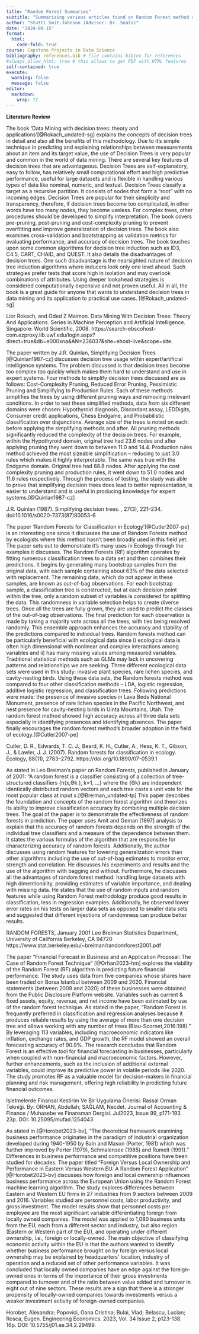 ```yaml
---
title: "Random Forest Summaries"
subtitle: "Summarizing various articles found on Random Forest method and it's application"
author: "Stutti Smit-Johnson (Advisor: Dr. Seals)"
date: "2024-09-15" 
format:
  html:
    code-fold: true
course: Capstone Projects in Data Science
bibliography: references.bib # file contains bibtex for references
#always_allow_html: true # this allows to get PDF with HTML features
self-contained: true
execute: 
  warning: false
  message: false
editor: 
  markdown: 
    wrap: 72
---
```



**Literature Review**

The book ‘Data Mining with decision trees: theory and applications’[@Rokach_undated-sg] explains the concepts of decision trees in detail and also all the benefits of this methodology. Due to it’s simple technique in predicting and explaining relationships between measurements about an item and its target value, the use of Decision Trees is very popular and common in the world of data mining. There are several key features of decision trees that are advantageous. Decision Trees are self-explanatory, easy to follow, has relatively small computational effort and high predictive performance, useful for large datasets and is flexible in handling various types of data like nominal, numeric, and textual. Decision Trees classify a target as a recursive partition. It consists of nodes that form a “root” with no incoming edges.  Decision Trees are popular for their simplicity and transparency, therefore, if decision trees become too complicated, in other words have too many nodes, they become useless. For complex trees, other procedures should be developed to simplify interpretation. The book covers pre-pruning, post-pruning and cost-complexity pruning to prevent overfitting and improve generalization of decision trees. The book also examines cross-validation and bootstrapping as validation metrics for evaluating performance, and accuracy of decision trees. The book touches upon some common algorithms for decision tree induction such as ID3, C4.5, CART, CHAID, and QUEST. It also details the disadvantages of decision trees. One such disadvantage is the nearsighted nature of decision tree induction algorithms where inducers look only one level ahead. Such strategies prefer tests that score high in isolation and may overlook combinations of attributes. Using deeper lookahead strategies is considered computationally expensive and not proven useful. All in all, the book is a great guide for anyone that wants to understand decision trees in data mining and its application to practical use cases. [@Rokach_undated-sg]

Lior Rokach, and Oded Z Maimon. Data Mining With Decision Trees: Theory And Applications. Series in Machine Perception and Artificial Intelligence. Singapore: World Scientific, 2008. https://search-ebscohost-com.ezproxy.lib.uwf.edu/login.aspx?direct=true&db=e000xna&AN=236037&site=ehost-live&scope=site.



The paper written by J.R. Quinlan, Simplifying Decision Trees [@Quinlan1987-cz] discusses decision tree usage within expert/artificial intelligence systems. The problem discussed is that decision trees become too complex too quickly which makes them hard to understand and use in expert systems. Four methods to simplify decision trees discussed are as follows: Cost-Complexity Pruning, Reduced Error Pruning, Pessimistic Pruning and Simplifying to Production Rules.  Each of these methods simplifies the trees by using different pruning ways and removing irrelevant conditions. In order to test these simplified methods, data from six different domains were chosen: Hypothyroid diagnosis, Discordant assay, LEDDigits, Consumer credit applications, Chess Endgame, and Probabilistic classification over disjunctions. Average size of the trees is noted on each: before applying the simplifying methods and after. All pruning methods significantly reduced the complexity of the decision trees. For example, within the Hypothyroid domain, original tree had 23.6 nodes and after applying pruning they went down to between 11.0 and 14.4.  Production rules method achieved the most sizeable simplification – reducing to just 3.0 rules which makes it highly interpretable. The same was true with the Endgame domain. Original tree had 88.8 nodes. After applying the cost complexity pruning and production rules, it went down to 51.0 nodes and 11.6 rules respectively. Through the process of testing, the study was able to prove that simplifying decision trees does lead to better representation, is easier to understand and is useful in producing knowledge for expert systems.[@Quinlan1987-cz] 


J.R. Quinlan (1987). Simplifying decision trees. , 27(3), 221–234. doi:10.1016/s0020-7373(87)80053-6




The paper ‘Random Forests for Classification in Ecology’[@Cutler2007-pe] is an interesting one since it discusses the use of Random Forests method by ecologists where this method hasn’t been broadly used in this field yet. The paper sets out to demonstrate it’s many uses in Ecology through the examples it discusses.  The Random Forests (RF) algorithm operates by fitting numerous classification trees to a data set and then combines their predictions. It begins by generating many bootstrap samples from the original data, with each sample containing about 63% of the data selected with replacement. The remaining data, which do not appear in these samples, are known as out-of-bag observations. For each bootstrap sample, a classification tree is constructed, but at each decision point within the tree, only a random subset of variables is considered for splitting the data. This randomness in variable selection helps to create diverse trees. Once all the trees are fully grown, they are used to predict the classes of the out-of-bag observations. The final prediction for each observation is made by taking a majority vote across all the trees, with ties being resolved randomly. This ensemble approach enhances the accuracy and stability of the predictions compared to individual trees. 
Random forests method can be particularly beneficial with ecological data since i) ecological data is often high dimensional with nonlinear and complex interactions among variables and ii) has many missing values among measured variables. Traditional statistical methods such as GLMs may lack in uncovering patterns and relationships we are seeking.  Three different ecological data sets were used in this study: invasive plant species, rare lichen species, and cavity-nesting birds. Using these data sets, the Random forests method was compared to four other classification methods – LDA, logistic regression, additive logistic regression, and classification trees.  Following predictions were made: the presence of invasive species in Lava Beds National Monument, presence of rare lichen species in the Pacific Northwest, and nest presence for cavity-nesting birds in Uinta Mountains, Utah. The random forest method showed high accuracy across all three data sets especially in identifying presences and identifying absences. The paper finally encourages the random forest method’s broader adoption in the field of ecology.[@Cutler2007-pe]

Cutler, D. R., Edwards, T. C. J., Beard, K. H., Cutler, A., Hess, K. T., Gibson, J., & Lawler, J. J. (2007). Random forests for classification in ecology. Ecology, 88(11), 2783–2792. https://doi.org/10.1890/07-0539.1




As stated in Leo Breiman’s paper on Random Forests, published in January of 2001: “A random forest is a classifier consisting of a collection of tree-structured classifiers {h(x,Θk ), k=1, ...} where the {Θk} are independent identically distributed random vectors and each tree casts a unit vote for the most popular class at input x.[@Breiman_undated-tp] This paper describes the foundation and concepts of the random forest algorithm and theorizes its ability to improve classification accuracy by combining multiple decision trees. The goal of the paper is to demonstrate the effectiveness of random forests in prediction. The paper uses Amit and Geman [1997] analysis to explain that the accuracy of random forests depends on the strength of the individual tree classifiers and a measure of the dependence between them. It states the various formulas of the algorithm that are responsible for characterizing accuracy of random forests. Additionally, the author discusses using random features for lowering generalization errors than other algorithms including the use of out-of-bag estimates to monitor error, strength and correlation. He discusses his experiments and results and the use of the algorithm with bagging and without. Furthermore, he discusses all the advantages of random forest method: handling large datasets with high dimentionality, providing estimates of variable importance, and dealing with missing data. He states that the use of random inputs and random features while using Random Forest methodology produce good results in classification, less in regression examples. Additionally, he observed lower error rates on his tests on larger data sets as opposed to smaller data sets and suggested that different injections of randomness can produce better results.

RANDOM FORESTS, January 2001 Leo Breiman Statistics Department, University of California Berkeley, CA 94720 https://www.stat.berkeley.edu/~breiman/randomforest2001.pdf




The paper "Financial Forecast in Business and an Application Proposal: The Case of Random Forest Technique" [@Orhan2023-hm] explores the viability of the Random Forest (RF) algorithm in predicting future financial performance. The study uses data from five companies whose shares have been traded on Borsa Istanbul between 2009 and 2020. Financial statements (between 2009 and 2020) of these businesses were obtained from the Public Disclosure Platform website. Variables such as current & fixed assets, equity, revenue, and net income have been estimated by use of the random forest technique.  As stated in the paper, “Random Forest is frequently preferred in classification and regression analyses because it produces reliable results by using the average of more than one decision tree and allows working with any number of trees (Biau-Scornet,2016:198).”  By leveraging 113 variables, including macroeconomic indicators like inflation, exchange rates, and GDP growth, the RF model showed an overall forecasting accuracy of 90.9%.  The research concludes that Random Forest is an effective tool for financial forecasting in businesses, particularly when coupled with non-financial and macroeconomic factors. However, further enhancements, such as the inclusion of additional external variables, could improve its predictive power in volatile periods like 2020. The study promotes RF as a valuable model for decision-makers in financial planning and risk management, offering high reliability in predicting future financial outcomes.

İşletmelerde Finansal Kestirim Ve Bir Uygulama Önerisi: Rassal Orman Tekniği. By: ORHAN, Abdullah; SAĞLAM, Necdet. Journal of Accounting & Finance / Muhasebe ve Finansman Dergisi. Jul2023, Issue 99, p171-193. 23p. DOI: 10.25095/mufad.1254043




As stated in [@Horobet2023-bv], “The theoretical framework examining business performance originates in the paradigm of industrial organization developed during 1940-1950 by Bain and Mason (Porter, 1981) which was further improved by Porter (1979), Schmalensee (1985) and Rumelt (1991).”  Differences in business performance and competitive positions have been studied for decades. The paper titled "Foreign Versus Local Ownership and Performance in Eastern Versus Western EU: A Random Forest Application" [@Horobet2023-bv] discusses how foreign and local ownership influences business performance across the European Union using the Random Forest machine learning algorithm. The study explores differences between Eastern and Western EU firms in 27 industries from 9 sectors between 2009 and 2016. Variables studied are personnel costs, labor productivity, and gross investment. The model results show that personnel costs per employee are the most significant variable differentiating foreign from locally owned companies. The model was applied to 1,080 business units from the EU, each from a different sector and industry, but also region (Eastern or Western part of the EU), and operating under different ownership, i.e., foreign or locally-owned. The main objective of classifying economic activity within the EU is that the authors wanted to identify whether business performance brought on by foreign versus local ownership may be explained by headquarters’ location, industry of operation and a reduced set of other performance variables. It was concluded that locally owned companies have an edge against the foreign-owned ones in terms of the importance of their gross investments compared to turnover and of the ratio between value added and turnover in eight out of nine sectors. These results are a sign that there is a stronger propensity of locally-owned companies towards investments versus a weaker investment activity of foreign-owned companies.

Horobet, Alexandra; Popovici, Oana Cristina; Bulai, Vlad; Belascu, Lucian; Rosca, Eugen. Engineering Economics. 2023, Vol. 34 Issue 2, p123-138. 16p. DOI: 10.5755/j01.ee.34.2.29499.
